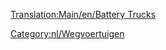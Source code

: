 [[Translation:Main/en/Battery Trucks]]
{{nl/Wegvoertuig|name     = MightyMover Batterijtruck
  |img      = MightyMover_Battery.gif
  |price    = £4.797 (€ 9.594)
  |speed    = 30 mph (48 km/h)
  |annual   = £421 (€ 842)
  |designed = 1936
  |life     = 15
  |capacity = 17 [[Main/nl/Batterijen|batterijen]]
}}

{{nl/Wegvoertuig|name     = Powernaught Batterijtruck
  |img      = Powernaught_Battery.gif
  |price    = £6.027 ( €12.054)
  |speed    = 55 mph (88 km/h)
  |annual   = £787 (€1.574)
  |designed = 1975
  |life     = 15
  |capacity = 19 [[Main/nl/Batterijen|batterijen]]
}}

{{nl/Wegvoertuig|name     = Wizzowow Batterijtruck
  |img      = Wizzow_Battery.gif
  |price    = £6.437 (€12.874)
  |speed    = 70 mph (112 km/h)
  |annual   = £1.125 (€2.640)
  |designed = 2018
  |life     = 15
  |capacity = 22 [[Main/nl/Batterijen|batterijen]]
}}
[[Category:nl/Wegvoertuigen]]